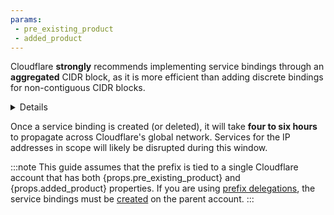 ```yaml
---
params:
 - pre_existing_product
 - added_product
---
```



Cloudflare **strongly** recommends implementing service bindings through an **aggregated** CIDR block, as it is more efficient than adding discrete bindings for non-contiguous CIDR blocks.

<Details header="Example">

**{props.pre_existing_product} protected prefix:** `203.0.113.0/24`

**IPs to upgrade to {props.added_product}:**

`203.0.113.16`<br />
`203.0.113.17`<br />
`203.0.113.18`<br />
`203.0.113.19`<br />
`203.0.113.20`<br />
`203.0.113.21`<br />
`203.0.113.22`<br />
`203.0.113.23`

Add one discrete {props.added_product} service binding for `203.0.113.16` with a `/29` netmask.

</Details>

Once a service binding is created (or deleted), it will take **four to six hours** to propagate across Cloudflare's global network. Services for the IP addresses in scope will likely be disrupted during this window.

:::note
This guide assumes that the prefix is tied to a single Cloudflare account that has both {props.pre_existing_product} and {props.added_product} properties. If you are using [prefix delegations](/byoip/concepts/prefix-delegations/), the service bindings must be [created](#2-create-service-binding) on the parent account.
:::
